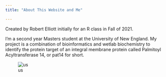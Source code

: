 ```yaml
---
title: "About This Website and Me"

---
```


Created by Robert Elliott initially for an R class in Fall of 2021.

I'm a second year Masters student at the University of New England. My project is a combination of bioinformatics and wetlab biochemistry to identify the protein target of an integral membrane protein called Palmitoyl Acyltransferase 14, or pat14 for short.

![us](/images/audrie_and_i_katahdin.JPG)